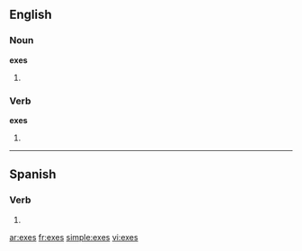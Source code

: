 ==English==

===Noun===
'''exes'''

# {{plural of|[[ex]]}}

===Verb===
'''exes'''

# {{third-person singular of|[[ex]]}}

----

==Spanish==
 
===Verb===
{{es-verb-form|exir}}
 
# {{es-verb form of|ending=ir|mood=indicative|tense=present|pers=2|formal=no|number=singular|[[exir]]}}

[[ar:exes]]
[[fr:exes]]
[[simple:exes]]
[[vi:exes]]